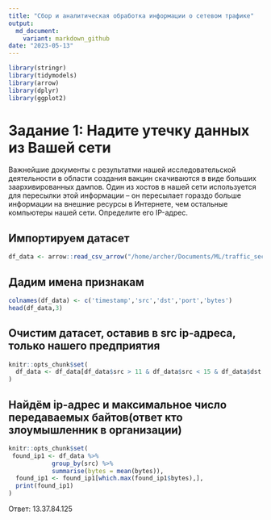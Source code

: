 ---
title: "Сбор и аналитическая обработка информации о сетевом трафике"
output: 
  md_document:
    variant: markdown_github
date: "2023-05-13"
---

```{r}
library(stringr)
library(tidymodels)
library(arrow)
library(dplyr)
library(ggplot2)
```
# Задание 1: Надите утечку данных из Вашей сети

Важнейшие документы с результатми нашей исследовательской деятельности в области создания вакцин скачиваются в виде больших заархивированных дампов. 
Один из хостов в нашей сети используется для пересылки этой информации – он пересылает гораздо больше информации на внешние ресурсы в
Интернете, чем остальные компьютеры нашей сети. Определите его IP-адрес.

## Импортируем датасет
```{r}
df_data <- arrow::read_csv_arrow("/home/archer/Documents/ML/traffic_security.csv")
```

## Дадим имена признакам
```{r}
colnames(df_data) <- c('timestamp','src','dst','port','bytes')
head(df_data,3)
```

## Очистим датасет, оставив в src ip-адреса, только нашего предприятия
```{r}
knitr::opts_chunk$set(
  df_data <- df_data[df_data$src > 11 & df_data$src < 15 & df_data$dst < 11 | df_data$dst > 15, ]
)
```
## Найдём ip-адрес и максимальное число передаваемых байтов(ответ кто злоумышленник в организации)
```{r}
knitr::opts_chunk$set(
 found_ip1 <- df_data %>%
            group_by(src) %>%
            summarise(bytes = mean(bytes)),
  found_ip1 <- found_ip1[which.max(found_ip1$bytes),],
  print(found_ip1) 
)
```
Ответ: 13.37.84.125